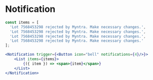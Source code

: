 
# Notification

<Documenter component={Notification}>

```jsx preview
const items = [
  'Lot 7568453298 rejected by Myntra. Make necessary changes.',
  'Lot 7568453298 rejected by Myntra. Make necessary changes.',
  'Lot 7568453298 rejected by Myntra. Make necessary changes.',
  'Lot 7568453298 rejected by Myntra. Make necessary changes.'
];

<Notification trigger={<Button icon="bell" notifications={4}/>}>
    <List items={items}>
        {({ item }) => <span>{item}</span>}
    </List>
</Notification>
```

</Documenter>
